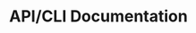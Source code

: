 ---
layout: index
title: API/CLI Documentation
description: Object Storage API/CLI Documentation
---